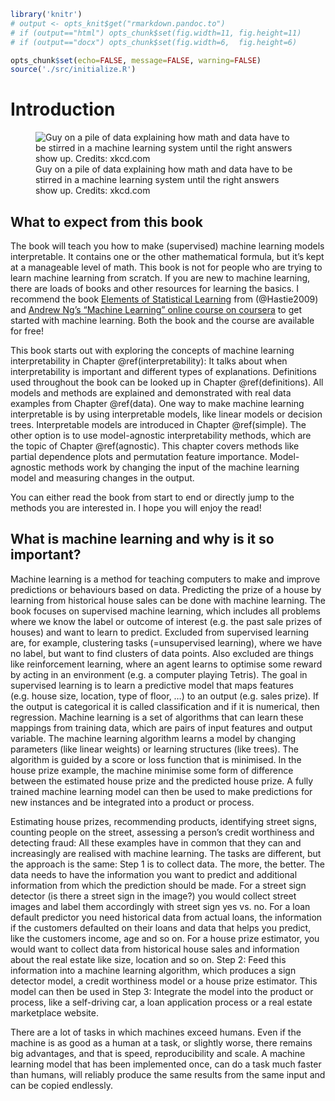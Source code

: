 \mainmatter


```r
library('knitr')
# output <- opts_knit$get("rmarkdown.pandoc.to")
# if (output=="html") opts_chunk$set(fig.width=11, fig.height=11)
# if (output=="docx") opts_chunk$set(fig.width=6,  fig.height=6)

opts_chunk$set(echo=FALSE, message=FALSE, warning=FALSE)
source('./src/initialize.R')

```

# Introduction {#intro}

![Guy on a pile of data explaining how math and data have to be stirred in a machine learning system until the right answers show up. Credits: xkcd.com](images/machine-learning-xkcd.png)


## What to expect from this book
The book will teach you how to make (supervised) machine learning models interpretable.
It contains one or the other mathematical formula, but it's kept at a manageable level of math.
This book is not for people who are trying to learn machine learning from scratch. If you are new to machine learning, there are loads of books and other resources for learning the basics. I recommend the book [Elements of Statistical Learning](https://web.stanford.edu/~hastie/ElemStatLearn/) from (@Hastie2009) and [Andrew Ng's "Machine Learning" online course on coursera](https://www.coursera.org/learn/machine-learning) to get started with machine learning. Both the book and the course are available for free!

This book starts out with exploring the concepts of machine learning interpretability in Chapter \@ref(interpretability): It talks about when interpretability is important and different types of explanations.
Definitions used throughout the book can be looked up in Chapter \@ref(definitions).
All models and methods are explained and demonstrated with real data examples from Chapter \@ref(data).
One way to make machine learning interpretable is by using interpretable models, like linear models or decision trees.
Interpretable models are introduced in Chapter \@ref(simple).
The other option is to use model-agnostic interpretability methods, which are the topic of Chapter \@ref(agnostic).
This chapter covers methods like partial dependence plots and permutation feature importance.
Model-agnostic methods work by changing the input of the machine learning model and measuring changes in the output.

You can either read the book from start to end or directly jump to the methods you are interested in.
I hope you will enjoy the read!



## What is machine learning and why is it so important?

Machine learning is a method for teaching computers to make and improve predictions or behaviours based on data.
Predicting the prize of a house by learning from historical house sales can be done with machine learning.
The book focuses on supervised machine learning, which includes all problems where we know the label or outcome of interest (e.g. the past sale prizes of houses) and want to learn to predict.
Excluded from supervised learning are, for example, clustering tasks (=unsupervised learning), where we have no label, but want to find clusters of data points.
Also excluded are things like reinforcement learning, where an agent learns to optimise some reward by acting in an environment (e.g. a computer playing Tetris).
The goal in supervised learning is to learn a predictive model that maps features (e.g. house size, location, type of floor, ...) to an output (e.g. sales prize).
If the output is categorical it is called classification and if it is numerical, then regression.
Machine learning is a set of algorithms that can learn these mappings from training data, which are pairs of input features and output variable.
The machine learning algorithm learns a model by changing parameters (like linear weights) or learning structures (like trees).
The algorithm is guided by a score or loss function that is minimised.
In the house prize example, the machine minimise some form of difference between the estimated house prize and the predicted house prize.
A fully trained machine learning model can then be used to make predictions for new instances and be integrated into a product or process.

Estimating house prizes, recommending products, identifying street signs, counting people on the street, assessing a person's credit worthiness and detecting fraud:
All these examples have in common that they can and increasingly are realised with machine learning. The tasks are different, but the approach is the same: Step 1 is to collect data.
The more, the better.
The data needs to have the information you want to predict and additional information from which the prediction should be made.
For a street sign detector (is there a street sign in the image?) you would collect street images and label them accordingly with street sign yes vs. no.
For a loan default predictor you need historical data from actual loans, the information if the customers defaulted on their loans and data that helps you predict, like the customers income, age and so on.
For a house prize estimator, you would want to collect data from historical house sales and information about the real estate like size, location and so on.
Step 2: Feed this information into a machine learning algorithm, which produces a sign detector model, a credit worthiness model or a house prize estimator.
This model can then be used in Step 3:
Integrate the model into the product or process, like a self-driving car, a loan application process or a real estate marketplace website.

There are a lot of tasks in which machines exceed humans. Even if the machine is as good as a human at a task, or slightly worse, there remains big advantages, and that is speed, reproducibility and scale. A machine learning model that has been implemented once, can do a task much faster than humans, will reliably produce the same results from the same input and can be copied endlessly.
